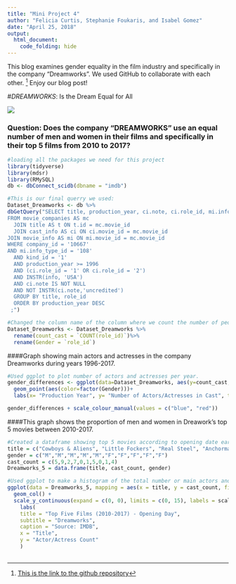 ```yaml
---
title: "Mini Project 4"
author: "Felicia Curtis, Stephanie Foukaris, and Isabel Gomez"
date: "April 25, 2018"
output: 
  html_document:
    code_folding: hide
---
```


This blog examines gender equality in the film industry and specifically in the company "Dreamworks".  We used GitHub to collaborate with each other. [^1] Enjoy our blog post!


#*DREAMWORKS*: Is the Dream Equal for All

![](https://pmcvariety.files.wordpress.com/2017/01/dreamworks-animation-logo.jpg?w=1000&h=563&crop=1)

### Question: Does the company "DREAMWORKS" use an equal number of men and women in their films and specifically in their top 5 films from 2010 to 2017?

```r
#loading all the packages we need for this project
library(tidyverse)
library(mdsr)
library(RMySQL)
db <- dbConnect_scidb(dbname = "imdb")
```


```r
#This is our final querry we used:
Dataset_Dreamworks <- db %>%
dbGetQuery("SELECT title, production_year, ci.note, ci.role_id, mi.info, COUNT(role_id) 
FROM movie_companies AS mc
  JOIN title AS t ON t.id = mc.movie_id
  JOIN cast_info AS ci ON ci.movie_id = mc.movie_id
JOIN movie_info AS mi ON mi.movie_id = mc.movie_id
WHERE company_id = '10667'
AND mi.info_type_id = '108'
  AND kind_id = '1' 
  AND production_year >= 1996
  AND (ci.role_id = '1' OR ci.role_id = '2')
  AND INSTR(info, 'USA')
  AND ci.note IS NOT NULL
  AND NOT INSTR(ci.note,'uncredited')
  GROUP BY title, role_id
  ORDER BY production_year DESC
 ;")
```


```r
#Changed the column name of the column where we count the number of people.
Dataset_Dreamworks <- Dataset_Dreamworks %>%
  rename(count_cast = `COUNT(role_id)`)%>%
  rename(Gender = `role_id`)
```

####Graph showing main actors and actresses in the company Dreamworks during years 1996-2017.

```r
#Used ggplot to plot number of actors and actresses per year.
gender_differences <- ggplot(data=Dataset_Dreamworks, aes(y=count_cast, x=production_year)) +
  geom_point(aes(color=factor(Gender)))+
  labs(x= "Production Year", y= "Number of Actors/Actresses in Cast", title = "Gender Gap in Top Movies from Dreamwork Productions")

gender_differences + scale_colour_manual(values = c("blue", "red"))
```

####This graph shows the proportion of men and women in Dreawork's top 5 movies between 2010-2017.

```r
#Created a dataframe showing top 5 movies according to opening date earnings.
title = c("Cowboys & Aliens", "Little Fockers", "Real Steel", "Anchorman 2", "The Help")
gender = c("M","M","M","M","M","F","F","F","F","F")
cast_count = c(5,9,2,7,0,1,5,0,1,4)
Dreamworks_5 = data.frame(title, cast_count, gender)
```


```r
#Used ggplot to make a histogram of the total number or main actors and actresses in each of the top 5 movies and colored each bar with the proportion of men and women.
ggplot(data = Dreamworks_5, mapping = aes(x = title, y = cast_count, fill=factor(gender))) + 
  geom_col() +
  scale_y_continuous(expand = c(0, 0), limits = c(0, 15), labels = scales::comma) +
    labs(
    title = "Top Five Films (2010-2017) - Opening Day",
    subtitle = "Dreamworks",
    caption = "Source: IMDB",
    x = "Title",
    y = "Actor/Actress Count"
    )
  
```

[^1]: [This is the link to the github repository](https://github.com/igomez39/mp4.git)
